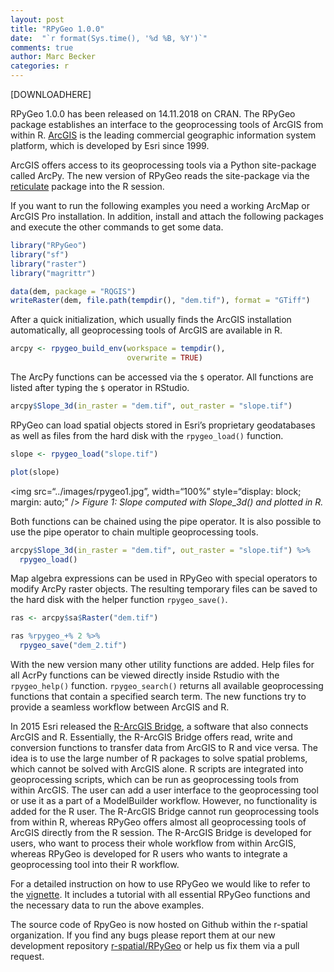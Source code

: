 ```yaml
---
layout: post
title: "RPyGeo 1.0.0"
date:  "`r format(Sys.time(), '%d %B, %Y')`"
comments: true
author: Marc Becker
categories: r
---
```


<script src="https://cdnjs.cloudflare.com/ajax/libs/mathjax/2.7.0/MathJax.js?config=TeX-AMS-MML_HTMLorMML" type="text/javascript"></script>

[DOWNLOADHERE]

RPyGeo 1.0.0 has been released on 14.11.2018 on CRAN. The RPyGeo package establishes an interface to the geoprocessing tools of ArcGIS from within R. [ArcGIS](https://www.esri.com/en-us/arcgis/about-arcgis/overview) is the leading commercial geographic information system platform, which is developed by Esri since 1999.

ArcGIS offers access to its geoprocessing tools via a Python site-package called ArcPy. The new version of RPyGeo reads the site-package via the [reticulate](https://cran.r-project.org/web/packages/reticulate/index.html) package into the R session.

If you want to run the following examples you need a working ArcMap or ArcGIS Pro installation. In addition, install and attach the following packages and execute the other commands to get some data.

```r
library("RPyGeo")
library("sf")
library("raster")
library("magrittr")

data(dem, package = "RQGIS")
writeRaster(dem, file.path(tempdir(), "dem.tif"), format = "GTiff")
```

After a quick initialization, which usually finds the ArcGIS installation automatically, all geoprocessing tools of ArcGIS are available in R.   

```r
arcpy <- rpygeo_build_env(workspace = tempdir(),
                          overwrite = TRUE)
```

The ArcPy functions can be accessed via the `$` operator. All functions are listed after typing the `$` operator in RStudio. 

```r
arcpy$Slope_3d(in_raster = "dem.tif", out_raster = "slope.tif")
```

RPyGeo can load spatial objects stored in Esri's proprietary geodatabases as well as files from the hard disk with the `rpygeo_load()` function.

```r
slope <- rpygeo_load("slope.tif")

plot(slope)
```

<img src="../images/rpygeo1.jpg", width="100%" style="display: block; margin: auto;" />
*Figure 1: Slope computed with Slope_3d() and plotted in R.*

Both functions can be chained using the pipe operator. It is also possible to use the pipe operator to chain multiple geoprocessing tools.

```r
arcpy$Slope_3d(in_raster = "dem.tif", out_raster = "slope.tif") %>%
  rpygeo_load()
```

Map algebra expressions can be used in RPyGeo with special operators to modify ArcPy raster objects. The resulting temporary files can be saved to the hard disk with the helper function `rpygeo_save()`.

```r
ras <- arcpy$sa$Raster("dem.tif") 

ras %rpygeo_+% 2 %>%
  rpygeo_save("dem_2.tif")
```

With the new version many other utility functions are added. Help files for all AcrPy functions can be viewed directly inside Rstudio with the `rpygeo_help()` function. `rpygeo_search()` returns all available geoprocessing functions that contain a specified search term. The new functions try to provide a seamless workflow between ArcGIS and R.

In 2015 Esri released the [R-ArcGIS Bridge](https://r-arcgis.github.io), a software that also connects ArcGIS and R. Essentially, the R-ArcGIS Bridge offers read, write and conversion functions to transfer data from ArcGIS to R and vice versa. The idea is to use the large number of R packages to solve spatial problems, which cannot be solved with ArcGIS alone. R scripts are integrated into geoprocessing scripts, which can be run as geoprocessing tools from within ArcGIS. The user can add a user interface to the geoprocessing tool or use it as a part of a ModelBuilder workflow. However, no functionality is added for the R user. The R-ArcGIS Bridge cannot run geoprocessing tools from within R, whereas RPyGeo offers almost all geoprocessing tools of ArcGIS directly from the R session. The R-ArcGIS Bridge is developed for users, who want to process their whole workflow from within ArcGIS, whereas RPyGeo is developed for R users who wants to integrate a geoprocessing tool into their R workflow.

For a detailed instruction on how to use RPyGeo we would like to refer to the [vignette](https://cran.r-project.org/web/packages/RPyGeo/RPyGeo.pdf). It includes a tutorial with all essential RPyGeo functions and the necessary data to run the above examples.

The source code of RpyGeo is now hosted on Github within the r-spatial organization. If you find any bugs please report them at our new development repository [r-spatial/RPyGeo](https://github.com/r-spatial/RPyGeo) or help us fix them via a pull request.
